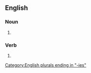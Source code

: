 ==English==

===Noun===
{{head|en|noun form}}

# {{plural of|hillbilly|lang=en}}

===Verb===
{{head|en|verb form}}

# {{en-third-person singular of|hillbilly}}

[[Category:English plurals ending in "-ies"]]